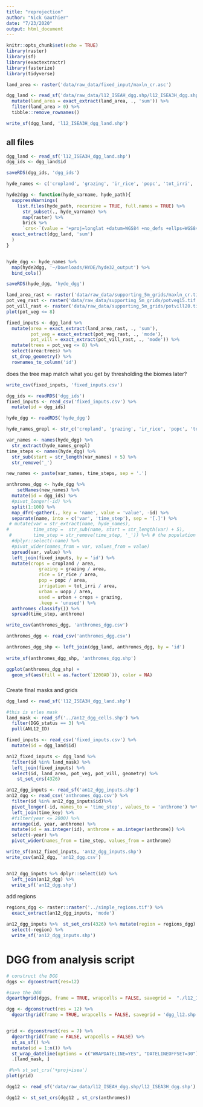 ```yaml
---
title: "reprojection"
author: "Nick Gauthier"
date: "7/23/2020"
output: html_document
---
```


```r
knitr::opts_chunk$set(echo = TRUE)
library(raster)
library(sf)
library(exactextractr)
library(fasterize)
library(tidyverse)
```



```r
land_area <- raster('data/raw_data/fixed_input/maxln_cr.asc')
```

```r
dgg_land <- read_sf('data/raw_data/l12_ISEAH_dgg.shp/l12_ISEA3H_dgg.shp') %>%
  mutate(land_area = exact_extract(land_area, ., 'sum')) %>%
  filter(land_area > 0) %>%
  tibble::remove_rownames()
```

```r
write_sf(dgg_land, 'l12_ISEA3H_dgg_land.shp')
```


## all files
```r
dgg_land <- read_sf('l12_ISEA3H_dgg_land.shp')
dgg_ids <- dgg_land$id

saveRDS(dgg_ids, 'dgg_ids')
```


```r
hyde_names <- c('cropland', 'grazing', 'ir_rice', 'popc', 'tot_irri', 'uopp')

hyde2dgg <- function(hyde_varname, hyde_path){
  suppressWarnings(
    list.files(hyde_path, recursive = TRUE, full.names = TRUE) %>%
      str_subset(., hyde_varname) %>% 
      map(raster) %>%
      brick %>%
      `crs<-`(value = '+proj=longlat +datum=WGS84 +no_defs +ellps=WGS84 +towgs84=0,0,0') %>%
  exact_extract(dgg_land, 'sum')
  )
}


hyde_dgg <- hyde_names %>%
  map(hyde2dgg, '~/Downloads/HYDE/hyde32_output') %>%
  bind_cols()
```

```r
saveRDS(hyde_dgg, 'hyde_dgg')
```



```r
land_area_rast <- raster('data/raw_data/supporting_5m_grids/maxln_cr.tif')
pot_veg_rast <- raster('data/raw_data/supporting_5m_grids/potveg15.tif')
pot_vill_rast <- raster('data/raw_data/supporting_5m_grids/potvill20.tif')
plot(pot_veg <= 8)
```

```r
fixed_inputs <- dgg_land %>%
  mutate(area = exact_extract(land_area_rast, ., 'sum'),
         pot_veg = exact_extract(pot_veg_rast, ., 'mode'),
         pot_vill = exact_extract(pot_vill_rast, ., 'mode')) %>%
  mutate(trees = pot_veg <= 8) %>% 
  select(area:trees) %>%
  st_drop_geometry() %>%
  rownames_to_column('id')
```

does the tree map match what you get by thresholding the biomes later?



```r
write_csv(fixed_inputs, 'fixed_inputs.csv')
```

```r
dgg_ids <- readRDS('dgg_ids')
fixed_inputs <- read_csv('fixed_inputs.csv') %>%
  mutate(id = dgg_ids)

hyde_dgg <- readRDS('hyde_dgg')

hyde_names_grepl <- str_c('cropland', 'grazing', 'ir_rice', 'popc', 'tot_irri', 'uopp', sep = '|')

var_names <- names(hyde_dgg) %>%
  str_extract(hyde_names_grepl)
time_steps <- names(hyde_dgg) %>%
  str_sub(start = str_length(var_names) + 5) %>%
  str_remove('_')

new_names <- paste(var_names, time_steps, sep = '.')

anthromes_dgg <- hyde_dgg %>%
    setNames(new_names) %>%
  mutate(id = dgg_ids) %>%
  #pivot_longer(-id) %>%
  split(1:100) %>%
  map_dfr(~gather(., key = 'name', value = 'value', -id) %>%
  separate(name, into = c('var', 'time_step'), sep = '[.]') %>%
 # mutate(var = str_extract(name, hyde_names),
#         time_step =  str_sub(name, start = str_length(var) + 5),
 #        time_step = str_remove(time_step, '_')) %>% # the population files have an extra _ before the date
  #dplyr::select(-name) %>%
  #pivot_wider(names_from = var, values_from = value)
  spread(var, value) %>%
  left_join(fixed_inputs, by = 'id') %>%
  mutate(crops = cropland / area,
            grazing = grazing / area,
            rice = ir_rice / area,
            pop = popc / area,
            irrigation = tot_irri / area,
            urban = uopp / area,
            used = urban + crops + grazing,
            .keep = 'unused') %>%
  anthromes_classify()) %>%
  spread(time_step, anthrome)
```

```r
write_csv(anthromes_dgg, 'anthromes_dgg.csv')
```

```r
anthromes_dgg <- read_csv('anthromes_dgg.csv')
```

```r
anthromes_dgg_shp <- left_join(dgg_land, anthromes_dgg, by = 'id')
  
write_sf(anthromes_dgg_shp, 'anthromes_dgg.shp')
```

```r
ggplot(anthromes_dgg_shp) +
  geom_sf(aes(fill = as.factor(`1200AD`)), color = NA)
```


#####
Create final masks and grids
```r
dgg_land <- read_sf('l12_ISEA3H_dgg_land.shp')

#this is erles mask
land_mask <- read_sf('../an12_dgg_cells.shp') %>%
  filter(DGG_status == 3) %>%
  pull(ANL12_ID)

fixed_inputs <- read_csv('fixed_inputs.csv') %>%
  mutate(id = dgg_land$id)

an12_fixed_inputs <- dgg_land %>% 
  filter(id %in% land_mask) %>% 
  left_join(fixed_inputs) %>%
  select(id, land_area, pot_veg, pot_vill, geometry) %>%
    st_set_crs(4326)

an12_dgg_inputs <- read_sf('an12_dgg_inputs.shp')
an12_dgg <- read_csv('anthromes_dgg.csv') %>%
  filter(id %in% an12_dgg_inputs$id)%>%
  pivot_longer(-id, names_to = 'time_step', values_to = 'anthrome') %>%
  left_join(time_key) %>%
  #filter(year <= 2000) %>%
  arrange(id, year, anthrome) %>%
  mutate(id = as.integer(id), anthrome = as.integer(anthrome)) %>%
  select(-year) %>%
  pivot_wider(names_from = time_step, values_from = anthrome)

write_sf(an12_fixed_inputs, 'an12_dgg_inputs.shp')
write_csv(an12_dgg, 'an12_dgg.csv')


an12_dgg_inputs %>% dplyr::select(id) %>%
  left_join(an12_dgg) %>%
  write_sf('an12_dgg.shp')
```
add regions

```r
regions_dgg <- raster::raster('../simple_regions.tif') %>%
  exact_extract(an12_dgg_inputs, 'mode')

an12_dgg_inputs %>%  st_set_crs(4326) %>% mutate(region = regions_dgg) %>% left_join(region_key) %>%
  select(-region) %>%
  write_sf('an12_dgg_inputs.shp')
```

# DGG from analysis script
```r
# construct the DGG
dggs <- dgconstruct(res=12)

#save the DGG
dgearthgrid(dggs, frame = TRUE, wrapcells = FALSE, savegrid =  "./l12_ISEA3H_dgg.shp")

dgg <- dgconstruct(res = 12) %>%
  dgearthgrid(frame = TRUE, wrapcells = FALSE, savegrid = 'dgg_l12.shp')


grid <- dgconstruct(res = 7) %>%
  dgearthgrid(frame = FALSE, wrapcells = FALSE) %>%
  st_as_sf() %>%
  mutate(id = 1:n()) %>%
  st_wrap_dateline(options = c("WRAPDATELINE=YES", "DATELINEOFFSET=30")) %>%
  .[land_mask, ]

 #%>% st_set_crs('+proj=isea')
plot(grid)
```

```r
dgg12 <- read_sf('data/raw_data/l12_ISEAH_dgg.shp/l12_ISEA3H_dgg.shp')

dgg12 <- st_set_crs(dgg12 , st_crs(anthromes))
```
